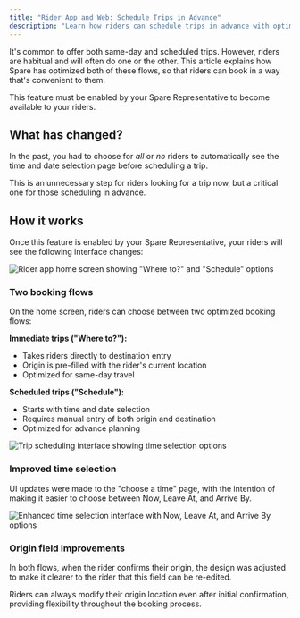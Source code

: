 ```yaml
---
title: "Rider App and Web: Schedule Trips in Advance"
description: "Learn how riders can schedule trips in advance with optimized flows for both immediate and future travel needs"
---
```


It's common to offer both same-day and scheduled trips. However, riders are habitual and will often do one or the other. This article explains how Spare has optimized both of these flows, so that riders can book in a way that's convenient to them.

<Info>
This feature must be enabled by your Spare Representative to become available to your riders.
</Info> 

## What has changed?

In the past, you had to choose for *all* or *no* riders to automatically see the time and date selection page before scheduling a trip. 

This is an unnecessary step for riders looking for a trip now, but a critical one for those scheduling in advance. 

## How it works

Once this feature is enabled by your Spare Representative, your riders will see the following interface changes: 

![Rider app home screen showing "Where to?" and "Schedule" options](/images/spare-rider/scheduling/home-screen-options.png)

### Two booking flows

On the home screen, riders can choose between two optimized booking flows:

**Immediate trips ("Where to?"):**
- Takes riders directly to destination entry
- Origin is pre-filled with the rider's current location
- Optimized for same-day travel

**Scheduled trips ("Schedule"):**
- Starts with time and date selection
- Requires manual entry of both origin and destination
- Optimized for advance planning

![Trip scheduling interface showing time selection options](/images/spare-rider/scheduling/time-selection-interface.png)

### Improved time selection

UI updates were made to the "choose a time" page, with the intention of making it easier to choose between Now, Leave At, and Arrive By. 

![Enhanced time selection interface with Now, Leave At, and Arrive By options](/images/spare-rider/scheduling/enhanced-time-selection.png)

### Origin field improvements

In both flows, when the rider confirms their origin, the design was adjusted to make it clearer to the rider that this field can be re-edited.

<Tip>
Riders can always modify their origin location even after initial confirmation, providing flexibility throughout the booking process.
</Tip>
